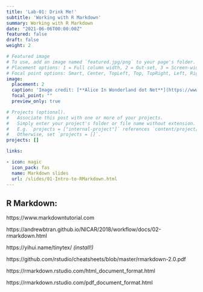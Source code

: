 ```yaml
---
title: 'Lab-01: Drink Me!'
subtitle: 'Working with R Markdown'
summary: Working with R Markdown
date: "2021-06-06T00:00:00Z"
featured: false
draft: false
weight: 2

# Featured image
# To use, add an image named `featured.jpg/png` to your page's folder.
# Placement options: 1 = Full column width, 2 = Out-set, 3 = Screen-width
# Focal point options: Smart, Center, TopLeft, Top, TopRight, Left, Right, BottomLeft, Bottom, BottomRight
image:
  placement: 2
  caption: 'Image credit: [**Alice In Wonderland dot Net**](https://www.alice-in-wonderland.net/)'
  focal_point: ""
  preview_only: true

# Projects (optional).
#   Associate this post with one or more of your projects.
#   Simply enter your project's folder or file name without extension.
#   E.g. `projects = ["internal-project"]` references `content/project/deep-learning/index.md`.
#   Otherwise, set `projects = []`.
projects: []

links:

- icon: magic
  icon_pack: fas
  name: Markdown slides
  url: /slides/01-Intro-to-RMarkdown.html
---
```


## R Markdown:

https://www.markdowntutorial.com

https://andrewbtran.github.io/NICAR/2018/workflow/docs/02-rmarkdown.html

https://yihui.name/tinytex/ *(install!)*

https://github.com/rstudio/cheatsheets/blob/master/rmarkdown-2.0.pdf

https://rmarkdown.rstudio.com/html_document_format.html

https://rmarkdown.rstudio.com/pdf_document_format.html



